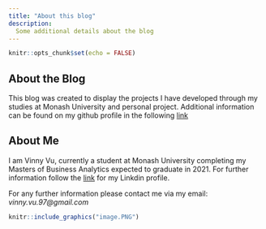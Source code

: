 ```yaml
---
title: "About this blog"
description:
  Some additional details about the blog
---
```


```r
knitr::opts_chunk$set(echo = FALSE)
```


## About the Blog 

This blog was created to display the projects I have developed through my studies at Monash University and personal project. Additional information can be found on my github profile in the following [link](https://github.com/vvuu0009?tab=repositories)

## About Me 

I am Vinny Vu, currently a student at Monash University completing my Masters of Business Analytics expected to graduate in 2021. For further information follow the [link](https://www.linkedin.com/in/vinny-vu-809bb1139/) for my Linkdin profile.  

For any further information please contact me via my email: *vinny.vu.97@gmail.com* 

```r
knitr::include_graphics("image.PNG")
```